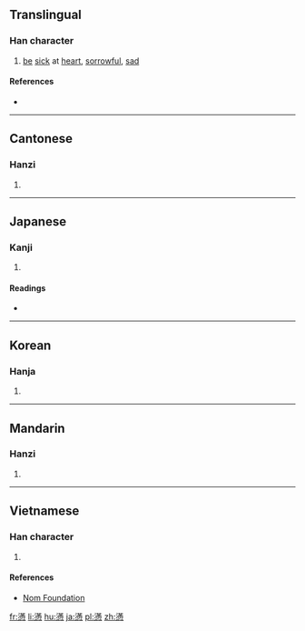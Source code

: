 {{also|懑}}
==Translingual==

===Han character===
{{Han char|rn=61|rad=心|as=14|sn=18|four=34332|canj=EBP|ids=⿱滿心}}

# [[be]] [[sick]] at [[heart]], [[sorrowful]], [[sad]]

====References====
* {{Han ref|kx=0406.450|dkj=11384|dj=0747.410|hdz=42363.180|uh=61E3|ud=25059|bh=C256|bd=49750}}

----

==Cantonese==

===Hanzi===
{{yue-hanzi|jyut=[[mun6]]|y=mun6|sim=懑}}

# {{defn|lang=yue|sort=心14}}

----

==Japanese==

===Kanji===
{{ja-kanji|grade=|rs=心14}}

# {{defn|lang=ja|sort=心14}}

====Readings====
* {{ja-readings|on=[[もん]] (mon), [[まん]] (man)|kun=[[もだえる]] (modaeru)}}

----

==Korean==

===Hanja===
{{ko-hanja|hangeul=문|eumhun=|rv=mun|mr=mun|y=mun}}

# {{defn|lang=ko|sort=心14}}

----

==Mandarin==

===Hanzi===
{{cmn-hanzi|sim=懑|pin=[[mèn]] ([[men4]])|wg=men<sup>4</sup>}}

# {{defn|lang=cmn|sort=心14}}

----

==Vietnamese==

===Han character===
{{vi-readings|rs=心14|hanviet=muộn}}

# {{defn|lang=vi|sort=心14}}

====References====
* [http://nomfoundation.org/common/nom_details.php?codepoint=61e3 Nom Foundation]

[[fr:懣]]
[[li:懣]]
[[hu:懣]]
[[ja:懣]]
[[pl:懣]]
[[zh:懣]]